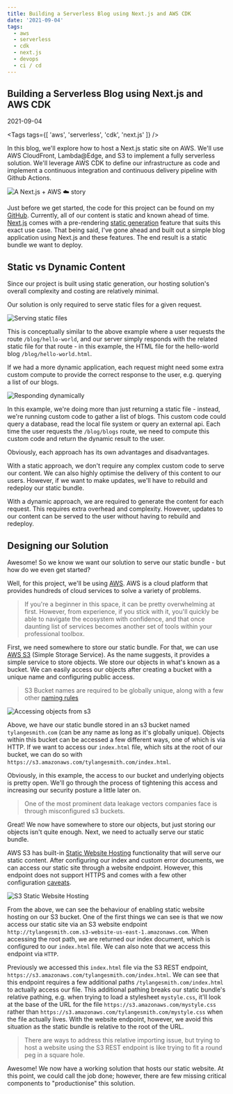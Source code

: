 ```yaml
---
title: Building a Serverless Blog using Next.js and AWS CDK
date: '2021-09-04'
tags:
  - aws
  - serverless
  - cdk
  - next.js
  - devops
  - ci / cd
---
```


<Section>

# Building a Serverless Blog using Next.js and AWS CDK

<time>2021-09-04</time>

<Tags tags={[
  'aws',
  'serverless',
  'cdk',
  'next.js'
]} />

In this blog, we'll explore how to host a Next.js static site on AWS. We'll use AWS CloudFront, Lambda@Edge, and S3 to implement a fully serverless solution. We'll leverage AWS CDK to define our infrastructure as code and implement a continuous integration and continuous delivery pipeline with Github Actions.

<Image
  highQualitySource="buildingAServerlessBlogUsingNextjsAndAwsCdk/headerHighQuality.jpg"
  lowQualitySource="buildingAServerlessBlogUsingNextjsAndAwsCdk/headerLowQuality.jpg"
  alt="A Next.js + AWS ☁️ story"
/>

Just before we get started, the code for this project can be found on my [GitHub](https://github.com/tylangesmith-organisation/tylangesmith). Currently, all of our content is static and known ahead of time. [Next.js](https://nextjs.org/) comes with a pre-rendering [static generation](https://nextjs.org/docs/basic-features/pages#static-generation-recommended) feature that suits this exact use case. That being said, I've gone ahead and built out a simple blog application using Next.js and these features. The end result is a static bundle we want to deploy.

</Section>


<Section>

## Static vs Dynamic Content

Since our project is built using static generation, our hosting solution's overall complexity and costing are relatively minimal.

Our solution is only required to serve static files for a given request.

<Image
  highQualitySource="buildingAServerlessBlogUsingNextjsAndAwsCdk/serveStaticSiteHighQuality.png"
  alt="Serving static files"
  label="Serving static files"
/>

This is conceptually similar to the above example where a user requests the route `/blog/hello-world`, and our server simply responds with the related static file for that route - in this example, the HTML file for the hello-world blog `/blog/hello-world.html`.

If we had a more dynamic application, each request might need some extra custom compute to provide the correct response to the user, e.g. querying a list of our blogs.

<Image
  highQualitySource="buildingAServerlessBlogUsingNextjsAndAwsCdk/dynamicApplicationHighQuality.png"
  alt="Responding dynamically"
  label="Responding dynamically"
/>

In this example, we're doing more than just returning a static file - instead, we're running custom code to gather a list of blogs. This custom code could query a database, read the local file system or query an external api. Each time the user requests the `/blog/blogs` route, we need to compute this custom code and return the dynamic result to the user.

Obviously, each approach has its own advantages and disadvantages. 

With a static approach, we don't require any complex custom code to serve our content. We can also highly optimise the delivery of this content to our users. However, if we want to make updates, we'll have to rebuild and redeploy our static bundle.

With a dynamic approach, we are required to generate the content for each request. This requires extra overhead and complexity. However, updates to our content can be served to the user without having to rebuild and redeploy.

</Section>

<Section>

## Designing our Solution

Awesome! So we know we want our solution to serve our static bundle - but how do we even get started?

Well, for this project, we'll be using [AWS](https://aws.amazon.com/). AWS is a cloud platform that provides hundreds of cloud services to solve a variety of problems.

> If you're a beginner in this space, it can be pretty overwhelming at first. However, from experience, if you stick with it, you'll quickly be able to navigate the ecosystem with confidence, and that once daunting list of services becomes another set of tools within your professional toolbox.

First, we need somewhere to store our static bundle. For that, we can use [AWS S3](https://aws.amazon.com/s3/) (Simple Storage Service). As the name suggests, it provides a simple service to store objects. We store our objects in what's known as a bucket. We can easily access our objects after creating a bucket with a unique name and configuring public access.

> S3 Bucket names are required to be globally unique, along with a few other [naming rules](https://docs.aws.amazon.com/AmazonS3/latest/userguide/bucketnamingrules.html)

<Image
  highQualitySource="buildingAServerlessBlogUsingNextjsAndAwsCdk/storeStaticBundleInS3.png"
  alt="Accessing objects from s3"
  label="Accessing objects from s3"
/>

Above, we have our static bundle stored in an s3 bucket named `tylangesmith.com` (can be any name as long as it's globally unique). Objects within this bucket can be accessed a few different ways, one of which is via HTTP. If we want to access our `index.html` file, which sits at the root of our bucket, we can do so with `https://s3.amazonaws.com/tylangesmith.com/index.html`.

Obviously, in this example, the access to our bucket and underlying objects is pretty open. We'll go through the process of tightening this access and increasing our security posture a little later on.

> One of the most prominent data leakage vectors companies face is through misconfigured s3 buckets.

Great! We now have somewhere to store our objects, but just storing our objects isn't quite enough. Next, we need to actually serve our static bundle.

AWS S3 has built-in [Static Website Hosting](https://docs.aws.amazon.com/AmazonS3/latest/userguide/WebsiteHosting.html) functionality that will serve our static content. After configuring our index and custom error documents, we can access our static site through a website endpoint. However, this endpoint does not support HTTPS and comes with a few other configuration [caveats](https://docs.aws.amazon.com/AmazonS3/latest/userguide/WebsiteEndpoints.html#WebsiteRestEndpointDiff).

<Image
  highQualitySource="buildingAServerlessBlogUsingNextjsAndAwsCdk/s3StaticWebsiteHosting.png"
  alt="S3 Static Website Hosting"
  label="S3 Static Website Hosting"
/>

From the above, we can see the behaviour of enabling static website hosting on our S3 bucket. One of the first things we can see is that we now access our static site via an S3 website endpoint `http://tylangesmith.com.s3-website-us-east-1.amazonaws.com`. When accessing the root path, we are returned our index document, which is configured to our `index.html` file. We can also note that we access this endpoint via `HTTP`.

Previously we accessed this `index.html` file via the S3 REST endpoint, `https://s3.amazonaws.com/tylangesmith.com/index.html`. We can see that this endpoint requires a few additional paths `/tylangesmith.com/index.html` to actually access our file. This additional pathing breaks our static bundle's relative pathing, e.g. when trying to load a stylesheet `mystyle.css`, it'll look at the base of the URL for the file `https://s3.amazonaws.com/mystyle.css` rather than `https://s3.amazonaws.com/tylangesmith.com/mystyle.css` when the file actually lives. With the website endpoint, however, we avoid this situation as the static bundle is relative to the root of the URL.

> There are ways to address this relative importing issue, but trying to host a website using the S3 REST endpoint is like trying to fit a round peg in a square hole.

Awesome! We now have a working solution that hosts our static website. At this point, we could call the job done; however, there are few missing critical components to "productionise" this solution.




</Section>
